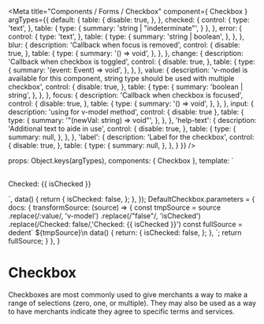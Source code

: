 

<Meta
  title="Components / Forms / Checkbox"
  component={ Checkbox }
  argTypes={{
    default: {
      table: {
        disable: true,
      },
    },
    checked: {
      control: {
        type: 'text',
      },
      table: {
        type: {
          summary: 'string | "indeterminate"',
        }
      },
    },
    error: {
      control: {
        type: 'text',
      },
      table: {
        type: {
          summary: 'string | boolean',
        },
      },
    },
    blur: {
      description: 'Callback when focus is removed',
      control: {
        disable: true,
      },
      table: {
        type: {
          summary: '() => void',
        },
      },
    },
    change: {
      description: 'Callback when checkbox is toggled',
      control: {
        disable: true,
      },
      table: {
        type: {
          summary: '(event: Event) => void',
        },
      },
    },
    value: {
      description: 'v-model is available for this component, string type should be used with multiple checkbox',
      control: {
        disable: true,
      },
      table: {
        type: {
          summary: 'boolean | string',
        },
      },
    },
    focus: {
      description: 'Callback when checkbox is focused',
      control: {
        disable: true,
      },
      table: {
        type: {
          summary: '() => void',
        },
      },
    },
    input: {
      description: 'using for v-model method',
      control: {
        disable: true
      },
      table: {
        type: {
          summary: '"(newVal: string) => void"',
        },
      },
    },
    'help-text': {
      description: 'Additional text to aide in use',
      control: {
        disable: true,
      },
      table: {
        type: {
          summary: null,
        },
      },
    },
    'label': {
      description: 'Label for the checkbox',
      control: {
        disable: true,
      },
      table: {
        type: {
          summary: null,
        },
      },
    }
  }}
/>

  props: Object.keys(argTypes),
  components: { Checkbox },
  template: `
  <div>
    <Checkbox v-bind="$props" v-model="isChecked">
      <template slot="label">Checkbox label</template>
      <template slot="help-text">Basic help text</template>
    </Checkbox>
    <p style="margin-top: 30px">Checked: {{ isChecked }} </p>
  </div>`,
  data() {
    return {
      isChecked: false,
    };
  },
});
DefaultCheckbox.parameters = {
  docs: {
    transformSource: (source) => {
      const tmpSource = source
        .replace(/:value/, 'v-model')
        .replace(/"false"/, 'isChecked')
        .replace(/Checked: false/,'Checked: {{ isChecked }}')
      const fullSource = dedent`
        ${tmpSource}\n
        data() {
          return: {
            isChecked: false,
          };
        },
      `;
      return fullSource;
    }
  },
}

# Checkbox

Checkboxes are most commonly used to give merchants a way to make a range of selections (zero, one, or multiple).
They may also be used as a way to have merchants indicate they agree to specific terms and services.

<Canvas>
  <Story story={DefaultCheckbox} name="Checkbox"></Story>
</Canvas>

<ArgsTable story="Checkbox"/>
